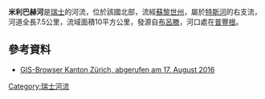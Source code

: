 {{Coord|47.52004|N|8.63256|E|display=title}}

'''米利巴赫河'''是[[瑞士|瑞士]]的河流，位於該國北部，流經[[蘇黎世州|蘇黎世州]]，屬於[[特斯河_(瑞士)|特斯河]]的右支流，河道全長7.5公里，流域面積10平方公里，發源自[[布呂滕|布呂滕]]，河口處在[[普豐根|普豐根]]。

==參考資料==
* [https://maps.zh.ch/ GIS-Browser Kanton Zürich, abgerufen am 17. August 2016]

{{Switzerland-geo-stub}}
[[Category:瑞士河流|Category:瑞士河流]]